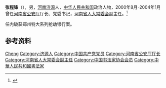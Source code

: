 '''张程锋'''（{{bd|1950年|}}），男，[[河南|河南]][[济源|济源]]人，[[中华人民共和国|中华人民共和国]]政治人物，2000年8月-2004年1月曾任[[河南省公安厅|河南省公安厅]]厅长、党委书记，[[河南省人大常委会|河南省人大常委会]]副主任。<ref>{{Cite web|title=河南-张程锋|url=http://www.zyshuhua.com/news/448.html|accessdate=2020-07-23|work=中原书画院|archive-date=2020-07-23|archive-url=https://web.archive.org/web/20200723152237/http://www.zyshuhua.com/news/448.html|dead-url=no}}</ref>


任内破获郑州特大系列抢劫银行案。

== 参考资料 ==
{{reflist}}

{{中国人物小作品}}

{{Authority control}}
{{DEFAULTSORT:Zhang张}}
[[Category:张姓|Cheng]]
[[Category:济源人|Category:济源人]]
[[Category:中国共产党党员|Category:中国共产党党员]]
[[Category:河南省公安厅厅长|Category:河南省公安厅厅长]]
[[Category:河南省人大常委会副主任|Category:河南省人大常委会副主任]]
[[Category:中国书法家协会会员|Category:中国书法家协会会员]]
[[Category:中華人民共和國書法家|Category:中華人民共和國書法家]]